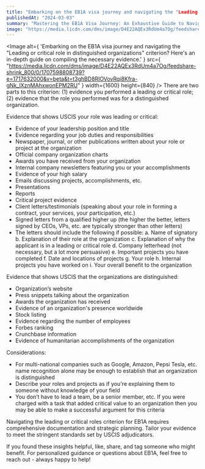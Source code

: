 ```yaml
---
title: "Embarking on the EB1A visa journey and navigating the "Leading or critical role in distinguished organizations" criterion?"
publishedAt: "2024-03-03"
summary: "Mastering the EB1A Visa Journey: An Exhaustive Guide to Navigating the ‘Leading or Critical Role in Distinguished Organizations’ Criterion and Compiling Essential Evidence"
image: "https://media.licdn.com/dms/image/D4E22AQEx3RdUm4a7Og/feedshare-shrink_800/0/1707598808739?e=1717632000&v=beta&t=t3ghBD8RIOVovRqi8Kfra-gNk_lXznMAhxwonEPM2RU"
---
```


<Image
  alt={
    'Embarking on the EB1A visa journey and navigating the "Leading or critical role in distinguished organizations" criterion? Here\'s an in-depth guide on compiling the necessary evidence.'
  }
  src={
    "https://media.licdn.com/dms/image/D4E22AQEx3RdUm4a7Og/feedshare-shrink_800/0/1707598808739?e=1717632000&v=beta&t=t3ghBD8RIOVovRqi8Kfra-gNk_lXznMAhxwonEPM2RU"
  }
  width={1600}
  height={840}
/>
There are two parts to this criterion: (1) evidence you performed a leading or critical
role; (2) evidence that the role you performed was for a distinguished organization.

Evidence that shows USCIS your role was leading or critical:

- Evidence of your leadership position and title
- Evidence regarding your job duties and responsibilities
- Newspaper, journal, or other publications written about your role or project at the organization
- Official company organization charts
- Awards you have received from your organization
- Internal company newsletters featuring you or your accomplishments
- Evidence of your high salary
- Emails discussing projects, accomplishments, etc.
- Presentations
- Reports
- Critical project evidence
- Client letters/testimonials (speaking about your role in forming a contract, your services, your participation, etc.)
- Signed letters from a qualified higher up (the higher the better, letters signed by CEOs, VPs, etc. are typically stronger than other letters)
- The letters should include the following if possible:
  a. Name of signatory
  b. Explanation of their role at the organization
  c. Explanation of why the applicant is in a leading or critical role
  d. Company letterhead (not necessary, but a lot more persuasive)
  e. Important projects you have completed
  f. Date and locations of projects
  g. Your role
  h. Internal projects you have worked on
  i. Your overall benefit to the organization

Evidence that shows USCIS that the organizations are distinguished:

- Organization’s website
- Press snippets talking about the organization
- Awards the organization has received
- Evidence of an organization's presence worldwide
- Stock listing
- Evidence regarding the number of employees
- Forbes ranking
- Crunchbase information
- Evidence of humanitarian accomplishments of the organization

Considerations:

- For multi-national companies such as Google, Amazon, Pepsi Tesla, etc. name recognition alone may be enough to establish that an organization is distinguished
- Describe your roles and projects as if you're explaining them to someone without knowledge of your field
- You don’t have to lead a team, be a senior member, etc. If you were charged with a task that added critical value to an organization then you may be able to make a successful argument for this criteria

Navigating the leading or critical roles criterion for EB1A requires comprehensive documentation and strategic planning. Tailor your evidence to meet the stringent standards set by USCIS adjudicators.

If you found these insights helpful, like, share, and tag someone who might benefit. For personalized guidance or questions about EB1A, feel free to reach out - always happy to help!
